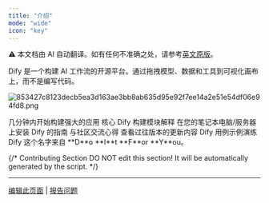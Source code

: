 ```yaml
---
title: "介绍"
mode: "wide"
icon: "key"
---
```


<Note> ⚠️ 本文档由 AI 自动翻译。如有任何不准确之处，请参考[英文原版](/en/documentation/pages/getting-started/introduction)。</Note>


Dify 是一个构建 AI 工作流的开源平台。通过拖拽模型、数据和工具到可视化画布上，而不是编写代码。

![853427c8123decb5ea3d163ae3bb8ab635d95e92f7ee14a2e51e54df06e94fd8.png](/images/853427c8123decb5ea3d163ae3bb8ab635d95e92f7ee14a2e51e54df06e94fd8.png)

<CardGroup cols={3}>
  <Card title="快速开始" icon="play" href="en/getting-started/quick-start">
    几分钟内开始构建强大的应用
  </Card>
  <Card title="概念" icon="highlighter" iconType="regular" href="en/guides/workflow/key-concepts">
    核心 Dify 构建模块解释
  </Card>
  <Card title="安装" icon="arrow-down-to-line" href="en/getting-started/install-self-hosted/docker-compose">
    在您的笔记本电脑/服务器上安装 Dify 的指南
  </Card>
  <Card title="论坛" icon="message" href="https://discord.gg/FngNHpbcY7">
    与社区交流心得
  </Card>
  <Card title="更新日志" icon="bell" href="https://github.com/langgenius/dify/releases">
    查看过往版本的更新内容
  </Card>
  <Card title="示例" icon="lightbulb" href="en/workshop/basic/build-ai-image-generation-app">
    Dify 用例示例演练
  </Card>
</CardGroup>

<Info>
  Dify 这个名字来自 **D**o **I**t **F**or **Y**ou。
</Info>

{/*
Contributing Section
DO NOT edit this section!
It will be automatically generated by the script.
*/}

---

[编辑此页面](https://github.com/langgenius/dify-docs/edit/main/en/introduction.mdx) | [报告问题](https://github.com/langgenius/dify-docs/issues/new?template=docs.yml)